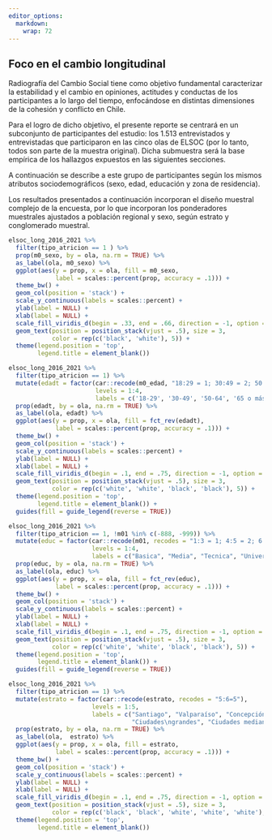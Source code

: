 ```yaml
---
editor_options: 
  markdown: 
    wrap: 72
---
```


## Foco en el cambio longitudinal

Radiografía del Cambio Social tiene como objetivo fundamental caracterizar la estabilidad y el cambio en opiniones, actitudes y conductas de los participantes a lo largo del tiempo, enfocándose en distintas dimensiones de la cohesión y conflicto en Chile. 

Para el logro de dicho objetivo, el presente reporte se centrará en un subconjunto de participantes del estudio: los 1.513 entrevistados y entrevistadas que participaron en las cinco olas de ELSOC (por lo tanto, todos son parte de la muestra original). Dicha submuestra será la base empírica de los hallazgos expuestos en las siguientes secciones. 

A continuación se describe a este grupo de participantes según los mismos atributos sociodemográficos (sexo, edad, educación y zona de residencia). 

Los resultados presentados a continuación incorporan el diseño muestral complejo de la encuesta, por lo que incorporan los ponderadores muestrales ajustados a población regional y sexo, según estrato y conglomerado muestral.


```r

elsoc_long_2016_2021 %>% 
  filter(tipo_atricion == 1 ) %>% 
  prop(m0_sexo, by = ola, na.rm = TRUE) %>% 
  as_label(ola, m0_sexo) %>% 
  ggplot(aes(y = prop, x = ola, fill = m0_sexo, 
             label = scales::percent(prop, accuracy = .1))) + 
  theme_bw() + 
  geom_col(position = 'stack') + 
  scale_y_continuous(labels = scales::percent) +
  ylab(label = NULL) +
  xlab(label = NULL) +
  scale_fill_viridis_d(begin = .33, end = .66, direction = -1, option = 'viridis') +
  geom_text(position = position_stack(vjust = .5), size = 3,
            color = rep(c('black', 'white'), 5)) +
  theme(legend.position = 'top',
        legend.title = element_blank()) 

```



```r
elsoc_long_2016_2021 %>% 
  filter(tipo_atricion == 1) %>% 
  mutate(edadt = factor(car::recode(m0_edad, "18:29 = 1; 30:49 = 2; 50:64 = 3; 65:150 = 4"),
                        levels = 1:4,
                        labels = c('18-29', '30-49', '50-64', '65 o más'))) %>%
  prop(edadt, by = ola, na.rm = TRUE) %>% 
  as_label(ola, edadt) %>% 
  ggplot(aes(y = prop, x = ola, fill = fct_rev(edadt), 
             label = scales::percent(prop, accuracy = .1))) + 
  theme_bw() + 
  geom_col(position = 'stack') + 
  scale_y_continuous(labels = scales::percent) +
  ylab(label = NULL) +
  xlab(label = NULL) +
  scale_fill_viridis_d(begin = .1, end = .75, direction = -1, option = 'viridis') +
  geom_text(position = position_stack(vjust = .5), size = 3,
            color = rep(c('white', 'white', 'black', 'black'), 5)) +
  theme(legend.position = 'top',
        legend.title = element_blank()) +
  guides(fill = guide_legend(reverse = TRUE))

```

```r

elsoc_long_2016_2021 %>% 
  filter(tipo_atricion == 1, !m01 %in% c(-888, -999)) %>% 
  mutate(educ = factor(car::recode(m01, recodes = "1:3 = 1; 4:5 = 2; 6:7 = 3; 8:10 = 4"),
                       levels = 1:4,
                       labels = c("Basica", "Media", "Tecnica", "Universitaria"))) %>%
  prop(educ, by = ola, na.rm = TRUE) %>% 
  as_label(ola, educ) %>% 
  ggplot(aes(y = prop, x = ola, fill = fct_rev(educ), 
             label = scales::percent(prop, accuracy = .1))) + 
  theme_bw() + 
  geom_col(position = 'stack') + 
  scale_y_continuous(labels = scales::percent) +
  ylab(label = NULL) +
  xlab(label = NULL) +
  scale_fill_viridis_d(begin = .1, end = .75, direction = -1, option = 'viridis') +
  geom_text(position = position_stack(vjust = .5), size = 3,
            color = rep(c('white', 'white', 'black', 'black'), 5)) +
  theme(legend.position = 'top',
        legend.title = element_blank()) +
  guides(fill = guide_legend(reverse = TRUE))


```

```r

elsoc_long_2016_2021 %>% 
  filter(tipo_atricion == 1) %>% 
  mutate(estrato = factor(car::recode(estrato, recodes = "5:6=5"),
                       levels = 1:5,
                       labels = c("Santiago", "Valparaíso", "Concepción",
                                  "Ciudades\ngrandes", "Ciudades medianas\no pequeñas"))) %>%
  prop(estrato, by = ola, na.rm = TRUE) %>% 
  as_label(ola,  estrato) %>% 
  ggplot(aes(y = prop, x = ola, fill = estrato, 
             label = scales::percent(prop, accuracy = .1))) + 
  theme_bw() + 
  geom_col(position = 'stack') + 
  scale_y_continuous(labels = scales::percent) +
  ylab(label = NULL) +
  xlab(label = NULL) +
  scale_fill_viridis_d(begin = .1, end = .75, direction = -1, option = 'viridis') +
  geom_text(position = position_stack(vjust = .5), size = 3,
            color = rep(c('black', 'black', 'white', 'white', 'white'), 5)) +
  theme(legend.position = 'top',
        legend.title = element_blank())

```


